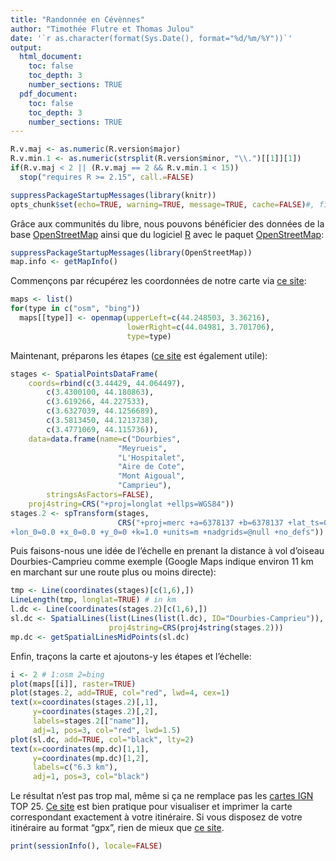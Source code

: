 ```yaml
---
title: "Randonnée en Cévènnes"
author: "Timothée Flutre et Thomas Julou"
date: '`r as.character(format(Sys.Date(), format="%d/%m/%Y"))`'
output:
  html_document:
    toc: false
    toc_depth: 3
    number_sections: TRUE
  pdf_document:
    toc: false
    toc_depth: 3
    number_sections: TRUE
---
```


<!--
This R chunk is used to set up important options and load required packages.
-->
```r
R.v.maj <- as.numeric(R.version$major)
R.v.min.1 <- as.numeric(strsplit(R.version$minor, "\\.")[[1]][1])
if(R.v.maj < 2 || (R.v.maj == 2 && R.v.min.1 < 15))
  stop("requires R >= 2.15", call.=FALSE)

suppressPackageStartupMessages(library(knitr))
opts_chunk$set(echo=TRUE, warning=TRUE, message=TRUE, cache=FALSE)#, fig.width=12, fig.height=8, fig.path=figures/")
```

Grâce aux communités du libre, nous pouvons bénéficier des données de la base [OpenStreetMap](https://www.openstreetmap.org/) ainsi que du logiciel [R](http://www.r-project.org/) avec le paquet [OpenStreetMap](http://cran.r-project.org/web/packages/OpenStreetMap/index.html):
```r
suppressPackageStartupMessages(library(OpenStreetMap))
map.info <- getMapInfo()
```

Commençons par récupérez les coordonnées de notre carte via [ce site](http://www.itouchmap.com/latlong.html):
```r
maps <- list()
for(type in c("osm", "bing"))
  maps[[type]] <- openmap(upperLeft=c(44.248503, 3.36216),
                          lowerRight=c(44.04981, 3.701706),
                          type=type)
```

Maintenant, préparons les étapes ([ce site](http://www.itilog.com/) est également utile):
```r
stages <- SpatialPointsDataFrame(
    coords=rbind(c(3.44429, 44.064497),
        c(3.4300100, 44.180863),
        c(3.619266, 44.227533),
        c(3.6327039, 44.1256689),
        c(3.5813450, 44.1213738),
        c(3.4771069, 44.115736)),
    data=data.frame(name=c("Dourbies",
                        "Meyrueis",
                        "L'Hospitalet",
                        "Aire de Cote",
                        "Mont Aigoual",
                        "Camprieu"),
        stringsAsFactors=FALSE),
    proj4string=CRS("+proj=longlat +ellps=WGS84"))
stages.2 <- spTransform(stages,
                        CRS("+proj=merc +a=6378137 +b=6378137 +lat_ts=0.0 \
+lon_0=0.0 +x_0=0.0 +y_0=0 +k=1.0 +units=m +nadgrids=@null +no_defs"))
```

Puis faisons-nous une idée de l'échelle en prenant la distance à vol d'oiseau Dourbies-Camprieu comme exemple (Google Maps indique environ 11 km en marchant sur une route plus ou moins directe):
```r
tmp <- Line(coordinates(stages)[c(1,6),])
LineLength(tmp, longlat=TRUE) # in km
l.dc <- Line(coordinates(stages.2)[c(1,6),])
sl.dc <- SpatialLines(list(Lines(list(l.dc), ID="Dourbies-Camprieu")),
                      proj4string=CRS(proj4string(stages.2)))
mp.dc <- getSpatialLinesMidPoints(sl.dc)
```

Enfin, traçons la carte et ajoutons-y les étapes et l'échelle:
```r
i <- 2 # 1:osm 2=bing
plot(maps[[i]], raster=TRUE)
plot(stages.2, add=TRUE, col="red", lwd=4, cex=1)
text(x=coordinates(stages.2)[,1],
     y=coordinates(stages.2)[,2],
     labels=stages.2[["name"]],
     adj=1, pos=3, col="red", lwd=1.5)
plot(sl.dc, add=TRUE, col="black", lty=2)
text(x=coordinates(mp.dc)[1,1],
     y=coordinates(mp.dc)[1,2],
     labels=c("6.3 km"),
     adj=1, pos=3, col="black")
```

Le résultat n'est pas trop mal, même si ça ne remplace pas les [cartes IGN](http://loisirs.ign.fr/cartes.html) TOP 25.
[Ce site](http://jgn.superheros.fr/fr/) est bien pratique pour visualiser et imprimer la carte correspondant exactement à votre itinéraire.
Si vous disposez de votre itinéraire au format "gpx", rien de mieux que [ce site](http://www.visugpx.com/).

```r
print(sessionInfo(), locale=FALSE)
```
